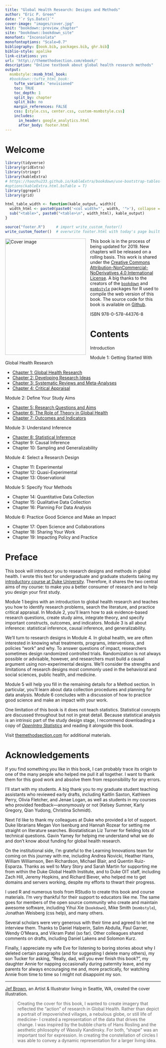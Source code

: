```yaml
--- 
title: "Global Health Research: Designs and Methods"
author: "Eric P. Green"
date: "`r Sys.Date()`"
cover-image: "images/cover.jpg"
knit: "bookdown::preview_chapter"
site: "bookdown::bookdown_site"
monofont: "Inconsolata"
monofontoptions: "Scale=0.7"
bibliography: [book.bib, packages.bib, ghr.bib]
biblio-style: apalike
link-citations: yes
url: 'http\://themethodsection.com/ebook/'
description: "Online textbook about global health research methods"
output:
  msmbstyle::msmb_html_book:
  #bookdown::tufte_html_book:
    tufte_variant: "envisioned"
    toc: TRUE
    toc_depth: 1
    split_by: chapter
    split_bib: no
    margin_references: FALSE
    css: [style.css, center.css, custom-msmbstyle.css]
    includes:
      in_header: google_analytics.html
      after_body: footer.html
---
```


# Welcome {-}

```r
library(tidyverse)
library(gridExtra)
library(stringr)
library(kableExtra)
# https://haozhu233.github.io/kableExtra/bookdown/use-bootstrap-tables-in-gitbooks-epub.html
#options(kableExtra.html.bsTable = T)
library(ggrepel)
library(grid)

html_table_width <- function(kable_output, width){
  width_html <- paste0(paste0('<col width="', width, '">'), collapse = "\n")
  sub("<table>", paste0("<table>\n", width_html), kable_output)
}

source("footer.R")     # import write_custom_footer()
write_custom_footer()  # overwrite footer.html with today's page built date
```

<img src="images/cover.jpg" width="261" height="375" alt="Cover image" align="left" style="margin: 0 1em 1em 0" /> This book is in the process of being updated for 2019. New chapters will be released on a rolling basis. This work is shared under the [Creative Commons Attribution-NonCommercial-NoDerivatives 4.0 International License](https://creativecommons.org/licenses/by-nc-nd/4.0/). A big thanks to the creators of the [`bookdown`](https://github.com/rstudio/bookdown) and [`msmbstyle`](https://github.com/grimbough/msmbstyle) packages for R used to compile the web version of this book. The source code for this book is available on [Github](https://github.com/ericpgreen/GHRbook).

ISBN 978-0-578-44376-8

# Contents{-}

Introduction

Module 1: Getting Started With Global Health Research

- [Chapter 1: Global Health Research](#ghr)
- [Chapter 2: Developing Research Ideas](#ideas)
- [Chapter 3: Systematic Reviews and Meta-Analyses](#filtered)
- [Chapter 4: Critical Appraisal](#critical)

Module 2: Define Your Study Aims

- [Chapter 5: Research Questions and Aims](#aims)
- [Chapter 6: The Role of Theory in Global Health](#theory)
- [Chapter 7: Outcomes and Indicators](#measurement)

Module 3: Understand Inference

- [Chapter 8: Statistical Inference](#statisticalinference)
- Chapter 9: Causal Inference
- Chapter 10: Sampling and Generalizability

Module 4: Select a Research Design

- Chapter 11: Experimental
- Chapter 12: Quasi-Experimental
- Chapter 13: Observational

Module 5: Specify Your Methods

- Chapter 14: Quantitative Data Collection
- Chapter 15: Qualitative Data Collection
- Chapter 16: Planning For Data Analysis

Module 6: Practice Good Science and Make an Impact

- Chapter 17: Open Science and Collaborations
- Chapter 18: Sharing Your Work
- Chapter 19: Impacting Policy and Practice


# Preface{-}

This book will introduce you to research designs and methods in global health. I wrote this text for undergraduate and graduate students taking my [introductory course at Duke University](http://www.globalhealthresearch.co/). Therefore, it shares the two central aims of my course: to make you a better consumer of research and to help you design your first study.

Module 1 begins with an introduction to global health research and teaches you how to identify research problems, search the literature, and practice critical appraisal. In Module 2, you'll learn how to ask evidence-based research questions, create study aims, integrate theory, and specify important constructs, outcomes, and indicators. Module 3 is all about inference: statistical inference, causal inference, and generalizability. 

We'll turn to research designs in Module 4. In global health, we are often interested in knowing what treatments, programs, interventions, and policies "work" and why. To answer questions of impact, researchers sometimes design randomized controlled trials. Randomization is not always possible or advisable, however, and researchers must build a causal argument using non-experimental designs. We'll consider the strengths and limitations of research designs most commonly used in the behavioral and social sciences, public health, and medicine.

Module 5 will help you fill in the remaining details for a Method section. In particular, you'll learn about data collection procedures and planning for data analysis. Module 6 concludes with a discussion of how to practice good science and make an impact with your work. 

One limitation of this book is it does not teach statistics. Statistical concepts are discussed throughout but not in great detail. Because statistical analysis is an intrinsic part of the study design stage, I recommend downloading a copy of [*OpenIntro Statistics*](https://www.openintro.org/stat/) and reading it alongside this book.

Visit [themethodsection.com](http://themethodsection.com/) for additional materials.

# Acknowledgements {-}

If you find something you like in this book, I can probably trace its origin to one of the many people who helped me pull it all together. I want to thank them for this good work and absolve them from responsibility for any errors.

I'll start with my students. A big thank you to my graduate student teaching assistants who reviewed early drafts, including Kaitlin Saxton, Kathleen Perry, Olivia Fletcher, and Jenae Logan, as well as students in my courses who provided feedback—anonymously or not (Kelsey Sumner, Karly Gregory, Qian Yudong, Christina Schmidt).

Next I'd like to thank my colleagues at Duke who provided a lot of support. Duke librarians Megan Von Isenburg and Hannah Rozear for setting me straight on literature searches. Biostatistican Liz Turner for fielding lots of technical questions. Gavin Yamey for helping me understand what we do and don't know about funding for global health research.

On the institutional side, I'm grateful to the Learning Innovations team for coming on this journey with me, including Andrea Novicki, Heather Hans, William Williamson, Ben Richardson, Michael Blair, and Quentin Ruiz-Esparza. Thanks as well to Mary Story and Sarah Martin for supporting me from within the Duke Global Health Institute, and to Duke OIT staff, including Zach Hill, Jeremy Hopkins, and Richard Biever, who helped me to get domains and servers working, despite my efforts to thwart their progress.

I used R and numerous tools from RStudio to create this book and course materials. I'm very thankful for their support to educators like me. The same goes for members of the open source community who create and maintain awesome software, including Yihui Xie (`bookdown`), Mike Smith (`msmbstyle`), Jonathan Weisberg (css help), and many others.

Several scholars were very generous with their time and agreed to let me interview them. Thanks to Daniel Halperin, Salim Abdulla, Paul Garner, Wendy O'Meara, and Vikram Patel (so far). Other colleagues shared comments on drafts, including Daniel Lakens and Solomon Kurz.

Finally, I appreciate my wife Eve for listening to boring stories about why I deleted certain paragraphs (and for suggesting I delete many others), my son Tucker for asking, "Really, dad, will you ever finish this book?", my daughter Annie for napping occasionally during paternity leave, and my parents for always encouraging me and, more practically, for watching Annie from time to time so I might not disappoint my son.

* * *

[Jef Brown](http://www.jefbrown.com), an Artist & Illustrator living in Seattle, WA, created the cover illustration. 

> Creating the cover for this book, I wanted to create imagery that reflected the “action” of research in Global Health. Rather than depict a portrait of impoverished villages, a nebulous globe, or still life of medicine- I created a representation of the data that drives the change. I was inspired by the bubble charts of Hans Rosling and the aesthetic philosophy of Wassily Kandinsky. For both, “shape” was an important tool for expression. In creating the constellation of circles I was able to convey a dynamic representation for a larger living idea.
